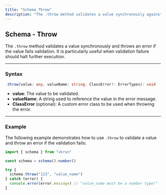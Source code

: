 ```yaml
---
title: "Schema Throw"
description: "The .throw method validates a value synchronously against a predefined schema and throws an error if the validation fails. This method is particularly useful in scenarios where validation errors need to interrupt execution flow immediately, ensuring strict data integrity. It also supports custom error classes for tailored error handling."
---
```


## Schema - Throw

The `.throw` method validates a value synchronously and throws an error if the value fails validation. It is particularly useful when validation failure should halt further execution.

---

### Syntax

```ts
.throw(value: any, valueName: string, ClassError?: ErrorTypes): void
```

- **value**: The value to be validated.
- **valueName**: A string used to reference the value in the error message.
- **ClassError** (optional): A custom error class to be used when throwing the error.

---

### Example

The following example demonstrates how to use `.throw` to validate a value and throw an error if the validation fails:

```ts
import { schema } from "vkrun"

const schema = schema().number()

try {
  schema.throw("123", "value_name")
} catch (error) {
  console.error(error.message) // "value_name must be a number type!"
}
```